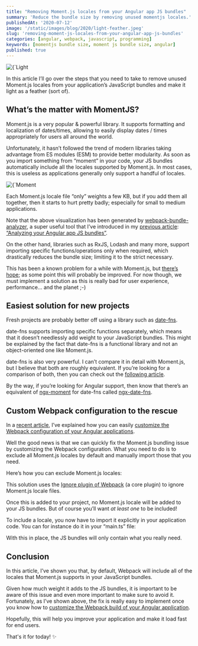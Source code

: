 ```yaml
---
title: "Removing Moment.js locales from your Angular app JS bundles"
summary: 'Reduce the bundle size by removing unused momentjs locales.'
publishedAt: '2020-07-12'
image: '/static/images/blog/2020/light-feather.jpeg'
slug: 'removing-moment-js-locales-from-your-angular-app-js-bundles'
categories: [angular, webpack, javascript, programming]
keywords: [momentjs bundle size, moment js bundle size, angular]
published: true
---
```


<BlogPostCenteredContent>
  <Image
    alt={`Light as a feather`}
    src={`/static/images/blog/2020/light-feather.jpeg`}
    width={700}
    height={467}
    priority
  />
</BlogPostCenteredContent>

In this article I’ll go over the steps that you need to take to remove unused Moment.js locales from your application’s JavaScript bundles and make it light as a feather (sort of).

## What’s the matter with MomentJS?

Moment.js is a very popular & powerful library. It supports formatting and localization of dates/times, allowing to easily display dates / times appropriately for users all around the world.

Unfortunately, it hasn’t followed the trend of modern libraries taking advantage from ES modules (ESM) to provide better modularity. As soon as you import something from “moment” in your code, your JS bundles automatically include all the locales supported by Moment.js. In most cases, this is useless as applications generally only support a handful of locales.

<BlogPostCenteredContent>
  <Image
    alt={`Moment bundle problem`}
    src={`/static/images/blog/2020/bundles-moment-problem.png`}
    width={700}
    height={474}
    priority
  />
</BlogPostCenteredContent>

Each Moment.js locale file “only” weights a few KB, but if you add them all together, then it starts to hurt pretty badly; especially for small to medium applications.

Note that the above visualization has been generated by [webpack-bundle-analyzer](https://medium.com/swlh/analyzing-your-angular-app-js-bundles-8f5def43cd53), a super useful tool that I’ve introduced in my [previous article](https://medium.com/swlh/analyzing-your-angular-app-js-bundles-8f5def43cd53): [“Analyzing your Angular app JS bundles”](https://medium.com/swlh/analyzing-your-angular-app-js-bundles-8f5def43cd53).

On the other hand, libraries such as RxJS, Lodash and many more, support importing specific functions/operations only when required, which drastically reduces the bundle size; limiting it to the strict necessary.

This has been a known problem for a while with Moment.js, but [there’s hope](https://github.com/moment/moment/issues/5492); as some point this will probably be improved. For now though, we must implement a solution as this is really bad for user experience, performance… and the planet ;-)

## Easiest solution for new projects

Fresh projects are probably better off using a library such as [date-fns](https://date-fns.org/).

date-fns supports importing specific functions separately, which means that it doesn’t needlessly add weight to your JavaScript bundles. This might be explained by the fact that date-fns is a functional library and not an object-oriented one like Moment.js.

date-fns is also very powerful. I can’t compare it in detail with Moment.js, but I believe that both are roughly equivalent. If you’re looking for a comparison of both, then you can check out the [following article](https://medium.com/@k2u4yt/momentjs-vs-date-fns-6bddc7bfa21e).

By the way, if you’re looking for Angular support, then know that there’s an equivalent of [ngx-moment](https://www.npmjs.com/package/ngx-moment) for date-fns called [ngx-date-fns](https://github.com/joanllenas/ngx-date-fns).

## Custom Webpack configuration to the rescue

In a [recent article](https://medium.com/javascript-in-plain-english/customizing-your-angular-apps-webpack-configuration-4099144949fc), I’ve explained how you can easily [customize the Webpack configuration of your Angular applications](https://medium.com/javascript-in-plain-english/customizing-your-angular-apps-webpack-configuration-4099144949fc).

Well the good news is that we can quickly fix the Moment.js bundling issue by customizing the Webpack configuration. What you need to do is to exclude all Moment.js locales by default and manually import those that you need.

Here’s how you can exclude Moment.js locales:

<Gist gistLink="dsebastien/3820dcc99ceafcd7b57ce7a9ba7a46f5" />

This solution uses the [Ignore plugin of Webpack](https://webpack.js.org/plugins/ignore-plugin/) (a core plugin) to ignore Moment.js locale files.

Once this is added to your project, no Moment.js locale will be added to your JS bundles. But of course you’ll want _at least one_ to be included!

To include a locale, you now have to import it explicitly in your application code. You can for instance do it in your “main.ts” file:

<Gist gistLink="dsebastien/5c5e9d3d57c064f6a9049524b354e131" />

With this in place, the JS bundles will only contain what you really need.

## Conclusion

In this article, I’ve shown you that, by default, Webpack will include all of the locales that Moment.js supports in your JavaScript bundles.

Given how much weight it adds to the JS bundles, it is important to be aware of this issue and even more important to make sure to avoid it. Fortunately, as I’ve shown above, the fix is really easy to implement once you know how to [customize the Webpack build of your Angular application](https://medium.com/javascript-in-plain-english/customizing-your-angular-apps-webpack-configuration-4099144949fc).

Hopefully, this will help you improve your application and make it load fast for end users.

That's it for today! ✨

<BlogPostSignature />
